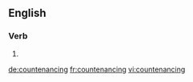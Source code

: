 
==English==

===Verb===
{{head|en|present participle}}

# {{present participle of|countenance|lang=en|nocat=1}}

[[de:countenancing]]
[[fr:countenancing]]
[[vi:countenancing]]